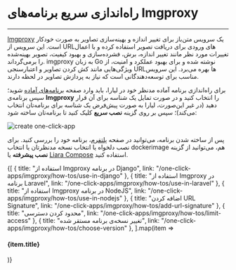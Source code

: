 

<Layout>
<Head>
<title>مستندات راه‌اندازی سریع برنامه‌های imgproxy - لیارا</title>
</Head>

# راه‌اندازی سریع برنامه‌های Imgproxy
<hr className="mb-2" />

<a href="https://imgproxy.net/" className="text-[#2196f3] ">Imgproxy</a> یک سرویس متن‌باز برای تغییر اندازه و بهینه‌سازی تصاویر به صورت خودکار است. این سرویس از URLهای ورودی برای دریافت تصویر استفاده کرده و با اعمال تغییرات مورد نظر مانند تغییر اندازه، برش، فشرده‌سازی و بهبود کیفیت، تصویر بهینه‌شده را برمی‌گرداند. imgproxy به زبان Go نوشته شده و برای بهبود عملکرد و امنیت، از ویژگی‌هایی مانند کش کردن تصاویر و اعتبارسنجی URLها بهره می‌برد. این سرویس مناسب برای توسعه‌دهندگانی است که نیاز به پردازش تصاویر در لحظه دارند.







<div className="h-4" />

برای راه‌اندازی برنامه آماده مدنظر خود در لیارا، باید وارد صفحه <a href="https://console.liara.ir/one-click-apps" className="text-[#2196f3] ">برنامه‌های آماده</a> شوید؛ سپس برنامه‌ی <b>Imgproxy</b> 
را انتخاب کنید و در صورت تمایل یک شناسه برای آن قرار دهید (در غیر این‌صورت، لیارا به صورت پیش‌فرض یک شناسه برای برنامه‌تان انتخاب می‌کند)؛ سپس بر روی گزینه **نصب سریع** کلیک کنید تا برنامه‌تان ساخته شود:
<div className="h-4" />
<img src="https://files.liara.ir/docs/imgproxy/create-imgproxy-one-click-app.gif" alt="create one-click-app" />
<div className="h-4" />

پس از ساخته شدن برنامه، می‌توانید در صفحه <a href="https://console.liara.ir/apps" className="text-[#2196f3] ">پلتفرم</a>، برنامه خود را بررسی کنید. برای نصب دلخواه یا انتخاب نسخه مدنظرتان یا انتخاب dockerimage هم، می‌توانید از گزینه **نصب پیشرفته** یا <a href="/one-click-apps/liara-compose/about/" className="text-[#2196f3]">Liara Compose</a> استفاده کنید. 

<Section id="see-also" title="همچنین بخوانید:" />

<div className='h-2' />
<div className="grid md:grid-cols-2 gap-4">
            {[
      {
        title: "استفاده از Imgproxy در برنامه Django",
        link: "/one-click-apps/imgproxy/how-tos/use-in-django"
      },
      {
        title: "استفاده از Imgproxy در برنامه Laravel",
        link: "/one-click-apps/imgproxy/how-tos/use-in-laravel"
      },
      {
        title: "استفاده از Imgproxy در برنامه NodeJS",
        link: "/one-click-apps/imgproxy/how-tos/use-in-nodejs"
      },
      {
        title: "اضافه کردن URL Signature",
        link: "/one-click-apps/imgproxy/how-tos/add-url-signature"
      },
      {
        title: "محدود کردن دسترسی",
        link: "/one-click-apps/imgproxy/how-tos/limit-access"
      },
      {
        title: "تغییر نسخه‌ی برنامه مستقر شده",
        link: "/one-click-apps/imgproxy/how-tos/choose-version"
      },
  ].map(item =>
    <Link href={item.link}>
    <Card className="flex cursor-pointer w-full items-center justify-between">
        <div className="flex items-center gap-3">
        <h4>
            {item.title}
        </h4>
        </div>
        <GoArrowLeft className="ml-1" />
    </Card>
    </Link>
            )}
</div>


</Layout>